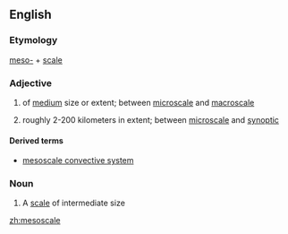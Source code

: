 ==English==

===Etymology===
[[meso-]] + [[scale]]

===Adjective===
{{en-adj|-}}

# of [[medium]] size or extent; between [[microscale]] and [[macroscale]]
# {{context|meteorology|of a weather phenomenon}} roughly 2-200 kilometers in extent; between [[microscale]] and [[synoptic]]

====Derived terms====
*[[mesoscale convective system]]

===Noun===
{{en-noun}}

# A [[scale]] of intermediate size

[[zh:mesoscale]]